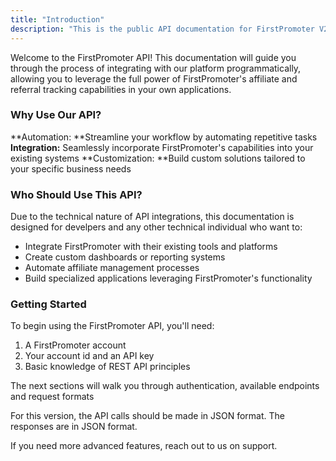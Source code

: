 ```yaml
---
title: "Introduction"
description: "This is the public API documentation for FirstPromoter V2."
---
```


Welcome to the FirstPromoter API\! This documentation will guide you through the process of integrating with our platform programmatically, allowing you to leverage the full power of FirstPromoter's affiliate and referral tracking capabilities in your own applications.

### **Why Use Our API?**

**Automation: **Streamline your workflow by automating repetitive tasks
**Integration:** Seamlessly incorporate FirstPromoter's capabilities into your existing systems
**Customization: **Build custom solutions tailored to your specific business needs

### Who Should Use This API?

Due to the technical nature of API integrations, this documentation is designed for develpers and any other technical  individual who  want to: 

- Integrate FirstPromoter with their existing tools and platforms
- Create custom dashboards or reporting systems
- Automate affiliate management processes
- Build specialized applications leveraging FirstPromoter's functionality

### Getting Started

To begin using the FirstPromoter API, you'll need:

1. A FirstPromoter account
2. Your account id and an API key
3. Basic knowledge of REST API principles

The next sections will walk you through authentication, available endpoints and request formats

<Note>
  For this version, the API calls should be made in JSON format. The responses are in JSON format.

  If you need more advanced features, reach out to us on support.
</Note>